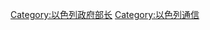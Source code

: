 {{Catnav|頁面分類|人物|各國人物|各國政治人物|以色列政治人物}}
{{Catnav|頁面分類|人物|各國人物|以色列人|以色列政治人物}}

[[Category:以色列政府部长|Category:以色列政府部长]]
[[Category:以色列通信|Category:以色列通信]]